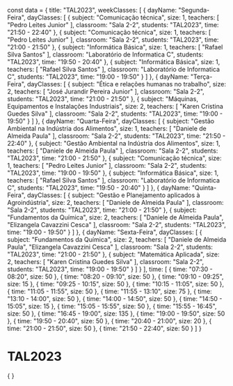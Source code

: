 const data = {
  title: "TAL2023",
  weekClasses: [
    {
      dayName: "Segunda-Feira",
      dayClasses: [
        {
          subject: "Comunicação técnica",
          size: 1,
          teachers: [
            "Pedro Leites Junior"
          ],
          classroom: "Sala 2-2",
          students: "TAL2023",
          time: "21:50 - 22:40"
        },
        {
          subject: "Comunicação técnica",
          size: 1,
          teachers: [
            "Pedro Leites Junior"
          ],
          classroom: "Sala 2-2",
          students: "TAL2023",
          time: "21:00 - 21:50"
        },
        {
          subject: "Informática Básica",
          size: 1,
          teachers: [
            "Rafael Silva Santos"
          ],
          classroom: "Laboratório de Informatica C",
          students: "TAL2023",
          time: "19:50 - 20:40"
        },
        {
          subject: "Informática Básica",
          size: 1,
          teachers: [
            "Rafael Silva Santos"
          ],
          classroom: "Laboratório de Informatica C",
          students: "TAL2023",
          time: "19:00 - 19:50"
        }
      ]
    },
    {
      dayName: "Terça-Feira",
      dayClasses: [
        {
          subject: "Ética e relações humanas no trabalho",
          size: 2,
          teachers: [
            "José Jurandir Pereira Junior"
          ],
          classroom: "Sala 2-2",
          students: "TAL2023",
          time: "21:00 - 21:50"
        },
        {
          subject: "Máquinas, Equipamentos e Instalações Industriais",
          size: 2,
          teachers: [
            "Karen Cristina Guedes Silva"
          ],
          classroom: "Sala 2-2",
          students: "TAL2023",
          time: "19:00 - 19:50"
        }
      ]
    },
    {
      dayName: "Quarta-Feira",
      dayClasses: [
        {
          subject: "Gestão Ambiental na Indústria dos Alimentos",
          size: 1,
          teachers: [
            "Daniele de Almeida Paula"
          ],
          classroom: "Sala 2-2",
          students: "TAL2023",
          time: "21:50 - 22:40"
        },
        {
          subject: "Gestão Ambiental na Indústria dos Alimentos",
          size: 1,
          teachers: [
            "Daniele de Almeida Paula"
          ],
          classroom: "Sala 2-2",
          students: "TAL2023",
          time: "21:00 - 21:50"
        },
        {
          subject: "Comunicação técnica",
          size: 1,
          teachers: [
            "Pedro Leites Junior"
          ],
          classroom: "Sala 2-2",
          students: "TAL2023",
          time: "19:00 - 19:50"
        },
        {
          subject: "Informática Básica",
          size: 1,
          teachers: [
            "Rafael Silva Santos"
          ],
          classroom: "Laboratório de Informatica C",
          students: "TAL2023",
          time: "19:50 - 20:40"
        }
      ]
    },
    {
      dayName: "Quinta-Feira",
      dayClasses: [
        {
          subject: "Gestão e Planejamento aplicados à Agroindústria",
          size: 2,
          teachers: [
            "Daniele de Almeida Paula"
          ],
          classroom: "Sala 2-2",
          students: "TAL2023",
          time: "21:00 - 21:50"
        },
        {
          subject: "Fundamentos da Química",
          size: 2,
          teachers: [
            "Daniele de Almeida Paula",
            "Elizangela Cavazzini Cesca"
          ],
          classroom: "Sala 2-2",
          students: "TAL2023",
          time: "19:00 - 19:50"
        }
      ]
    },
    {
      dayName: "Sexta-Feira",
      dayClasses: [
        {
          subject: "Fundamentos da Química",
          size: 2,
          teachers: [
            "Daniele de Almeida Paula",
            "Elizangela Cavazzini Cesca"
          ],
          classroom: "Sala 2-2",
          students: "TAL2023",
          time: "21:00 - 21:50"
        },
        {
          subject: "Matemática Aplicada",
          size: 2,
          teachers: [
            "Karen Cristina Guedes Silva"
          ],
          classroom: "Sala 2-2",
          students: "TAL2023",
          time: "19:00 - 19:50"
        }
      ]
    }
  ],
  time: [
    {
      time: "07:30 - 08:20",
      size: 50
    },
    {
      time: "08:20 - 09:10",
      size: 50
    },
    {
      time: "09:10 - 09:25",
      size: 15
    },
    {
      time: "09:25 - 10:15",
      size: 50
    },
    {
      time: "10:15 - 11:05",
      size: 50
    },
    {
      time: "11:05 - 11:55",
      size: 50
    },
    {
      time: "11:55 - 13:10",
      size: 75
    },
    {
      time: "13:10 - 14:00",
      size: 50
    },
    {
      time: "14:00 - 14:50",
      size: 50
    },
    {
      time: "14:50 - 15:05",
      size: 15
    },
    {
      time: "15:05 - 15:55",
      size: 50
    },
    {
      time: "15:55 - 16:45",
      size: 50
    },
    {
      time: "16:45 - 19:00",
      size: 135
    },
    {
      time: "19:00 - 19:50",
      size: 50
    },
    {
      time: "19:50 - 20:40",
      size: 50
    },
    {
      time: "20:40 - 21:00",
      size: 20
    },
    {
      time: "21:00 - 21:50",
      size: 50
    },
    {
      time: "21:50 - 22:40",
      size: 50
    }
  ]
}

# TAL2023

<div>
    {
        <Grid
            title={data.title} 
            weekClasses={data.weekClasses} 
            time={data.time}
        />
    }
</div>